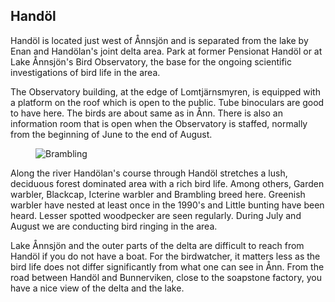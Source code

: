 
## Handöl

Handöl is located just west of Ånnsjön and is separated from the lake by Enan and Handölan's joint delta area. Park at former Pensionat Handöl or at Lake Ånnsjön's Bird Observatory, the base for the ongoing scientific investigations of bird life in the area.

The Observatory building, at the edge of Lomtjärnsmyren, is equipped with a platform on the roof which is open to the public. Tube binoculars are good to have here. The birds are about same as in Ånn. There is also an information room that is open when the Observatory is staffed, normally from the beginning of June to the end of August.

<Figure caption="Brambling. Photo Steve Dahlfors">
  <Image alt="Brambling" src="/images/bergfink_steve-dahlfors.jpg" />
</Figure>

Along the river Handölan's course through Handöl stretches a lush, deciduous forest dominated area with a rich bird life. Among others, Garden warbler, Blackcap, Icterine warbler and Brambling breed here. Greenish warbler have nested at least once in the 1990's and Little bunting have been heard. Lesser spotted woodpecker are seen regularly. During July and August we are conducting bird ringing in the area.

Lake Ånnsjön and the outer parts of the delta are difficult to reach from Handöl if you do not have a boat. For the birdwatcher, it matters less as the bird life does not differ significantly from what one can see in Ånn. From the road between Handöl and Bunnerviken, close to the soapstone factory, you have a nice view of the delta and the lake.
